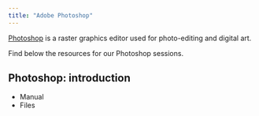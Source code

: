 ```yaml
---
title: "Adobe Photoshop"
---
```


[Photoshop](https://my.uq.edu.au/information-and-services/information-technology/software-and-web-apps/uq-software-catalogue/adobe-software) is a raster graphics editor used for photo-editing and digital art.

Find below the resources for our Photoshop sessions.

## Photoshop: introduction

* Manual
* Files